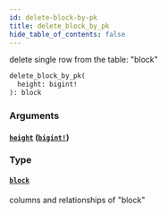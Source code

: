 ```yaml
---
id: delete-block-by-pk
title: delete_block_by_pk
hide_table_of_contents: false
---
```


delete single row from the table: "block"

```graphql
delete_block_by_pk(
  height: bigint!
): block
```

### Arguments

#### [`height`](#) ([`bigint!`](../scalars/bigint))

### Type

#### [`block`](../objects/block)

columns and relationships of "block"
